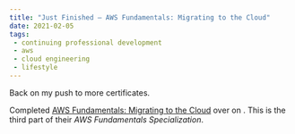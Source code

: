 ```yaml
---
title: "Just Finished – AWS Fundamentals: Migrating to the Cloud"
date: 2021-02-05
tags:
 - continuing professional development
 - aws
 - cloud engineering
 - lifestyle
---
```



Back on my push to more <AWS/> certificates.

Completed [AWS Fundamentals: Migrating to the Cloud](https://www.coursera.org/account/accomplishments/verify/HDWLSYEBCV8L)
over on <Coursera/>. This is the third part of their *AWS Fundamentals Specialization*.
